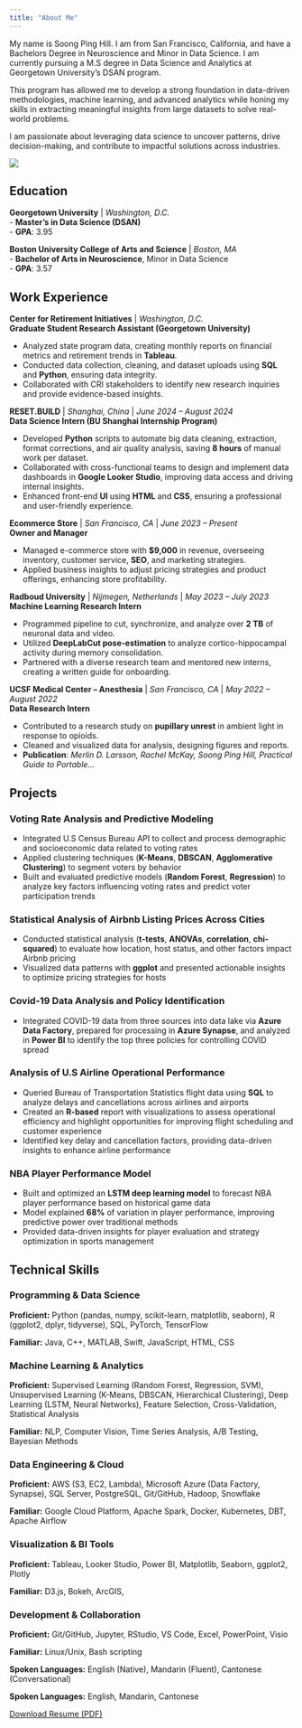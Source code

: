 ```yaml
---
title: "About Me"
---
```


::: {.grid}

::: {.g-col-6}
My name is Soong Ping Hill. I am from San Francisco, California, and have a Bachelors Degree in Neuroscience and Minor in Data Science. I am currently pursuing a M.S degree in Data Science and Analytics at Georgetown University's DSAN program. 

This program has allowed me to develop a strong foundation in data-driven methodologies, machine learning, and advanced analytics while honing my skills in extracting meaningful insights from large datasets to solve real-world problems.

I am passionate about leveraging data science to uncover patterns, drive decision-making, and contribute to impactful solutions across industries.
:::

::: {.g-col-6}
![](/headshot1.png)
:::

:::

## Education  

**Georgetown University** | *Washington, D.C.*  
- **Master’s in Data Science (DSAN)**  
- **GPA**: 3.95 

**Boston University College of Arts and Science** | *Boston, MA*  
- **Bachelor of Arts in Neuroscience**, Minor in Data Science  
- **GPA**: 3.57  

## Work Experience  

**Center for Retirement Initiatives** | *Washington, D.C.*  
**Graduate Student Research Assistant (Georgetown University)**  

- Analyzed state program data, creating monthly reports on financial metrics and retirement trends in **Tableau**.  
- Conducted data collection, cleaning, and dataset uploads using **SQL** and **Python**, ensuring data integrity.  
- Collaborated with CRI stakeholders to identify new research inquiries and provide evidence-based insights.  

**RESET.BUILD** | *Shanghai, China* | *June 2024 – August 2024*  
**Data Science Intern (BU Shanghai Internship Program)**  

- Developed **Python** scripts to automate big data cleaning, extraction, format corrections, and air quality analysis, saving **8 hours** of manual work per dataset.  
- Collaborated with cross-functional teams to design and implement data dashboards in **Google Looker Studio**, improving data access and driving internal insights.  
- Enhanced front-end **UI** using **HTML** and **CSS**, ensuring a professional and user-friendly experience.  

**Ecommerce Store** | *San Francisco, CA* | *June 2023 – Present*  
**Owner and Manager**  

- Managed e-commerce store with **$9,000** in revenue, overseeing inventory, customer service, **SEO**, and marketing strategies.  
- Applied business insights to adjust pricing strategies and product offerings, enhancing store profitability.  

**Radboud University** | *Nijmegen, Netherlands* | *May 2023 – July 2023*  
**Machine Learning Research Intern**  

- Programmed pipeline to cut, synchronize, and analyze over **2 TB** of neuronal data and video.  
- Utilized **DeepLabCut pose-estimation** to analyze cortico-hippocampal activity during memory consolidation.  
- Partnered with a diverse research team and mentored new interns, creating a written guide for onboarding.  

**UCSF Medical Center – Anesthesia** | *San Francisco, CA* | *May 2022 – August 2022*  
**Data Research Intern**  

- Contributed to a research study on **pupillary unrest** in ambient light in response to opioids.  
- Cleaned and visualized data for analysis, designing figures and reports.  
- **Publication**: *Merlin D. Larsson, Rachel McKay, Soong Ping Hill, Practical Guide to Portable...*  

## Projects

### **Voting Rate Analysis and Predictive Modeling**
* Integrated U.S Census Bureau API to collect and process demographic and socioeconomic data related to voting rates
* Applied clustering techniques (**K-Means**, **DBSCAN**, **Agglomerative Clustering**) to segment voters by behavior
* Built and evaluated predictive models (**Random Forest**, **Regression**) to analyze key factors influencing voting rates and predict voter participation trends

### **Statistical Analysis of Airbnb Listing Prices Across Cities**
* Conducted statistical analysis (**t-tests**, **ANOVAs**, **correlation**, **chi-squared**) to evaluate how location, host status, and other factors impact Airbnb pricing
* Visualized data patterns with **ggplot** and presented actionable insights to optimize pricing strategies for hosts

### **Covid-19 Data Analysis and Policy Identification**
* Integrated COVID-19 data from three sources into data lake via **Azure Data Factory**, prepared for processing in **Azure Synapse**, and analyzed in **Power BI** to identify the top three policies for controlling COVID spread

### **Analysis of U.S Airline Operational Performance**
* Queried Bureau of Transportation Statistics flight data using **SQL** to analyze delays and cancellations across airlines and airports
* Created an **R-based** report with visualizations to assess operational efficiency and highlight opportunities for improving flight scheduling and customer experience
* Identified key delay and cancellation factors, providing data-driven insights to enhance airline performance

### **NBA Player Performance Model**
* Built and optimized an **LSTM deep learning model** to forecast NBA player performance based on historical game data 
* Model explained **68%** of variation in player performance, improving predictive power over traditional methods
* Provided data-driven insights for player evaluation and strategy optimization in sports management
  
## Technical Skills

### **Programming & Data Science**
**Proficient:** Python (pandas, numpy, scikit-learn, matplotlib, seaborn), R (ggplot2, dplyr, tidyverse), SQL, PyTorch, TensorFlow

**Familiar:** Java, C++, MATLAB, Swift, JavaScript, HTML, CSS

### **Machine Learning & Analytics**
**Proficient:** Supervised Learning (Random Forest, Regression, SVM), Unsupervised Learning (K-Means, DBSCAN, Hierarchical Clustering), Deep Learning (LSTM, Neural Networks), Feature Selection, Cross-Validation, Statistical Analysis

**Familiar:** NLP, Computer Vision, Time Series Analysis, A/B Testing, Bayesian Methods

### **Data Engineering & Cloud**
**Proficient:** AWS (S3, EC2, Lambda), Microsoft Azure (Data Factory, Synapse), SQL Server, PostgreSQL, Git/GitHub, Hadoop, Snowflake

**Familiar:**  Google Cloud Platform, Apache Spark, Docker, Kubernetes, DBT, Apache Airflow

### **Visualization & BI Tools**
**Proficient:** Tableau, Looker Studio, Power BI, Matplotlib, Seaborn, ggplot2, Plotly

**Familiar:** D3.js, Bokeh, ArcGIS,

### **Development & Collaboration**
**Proficient:** Git/GitHub, Jupyter, RStudio, VS Code, Excel, PowerPoint, Visio

**Familiar:** Linux/Unix, Bash scripting

**Spoken Languages:** English (Native), Mandarin (Fluent), Cantonese (Conversational)

**Spoken Languages:** English, Mandarin, Cantonese

[Download Resume (PDF)](/resume.pdf){.btn .btn-outline-primary .btn-sm}